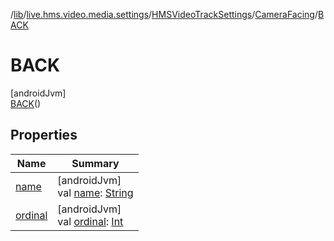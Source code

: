 /[lib](/api-reference/android/v2/home/content)/[live.hms.video.media.settings](../../../index)/[HMSVideoTrackSettings](../../index)/[CameraFacing](../index)/[BACK](index)

# BACK

[androidJvm]\
[BACK](index)()

## Properties

| Name               | Summary                                                                                                              |
| ------------------ | -------------------------------------------------------------------------------------------------------------------- |
| [name](name)       | [androidJvm]<br />val [name](name): [String](https://kotlinlang.org/api/latest/jvm/stdlib/kotlin/-string/index.html) |
| [ordinal](ordinal) | [androidJvm]<br />val [ordinal](ordinal): [Int](https://kotlinlang.org/api/latest/jvm/stdlib/kotlin/-int/index.html) |
